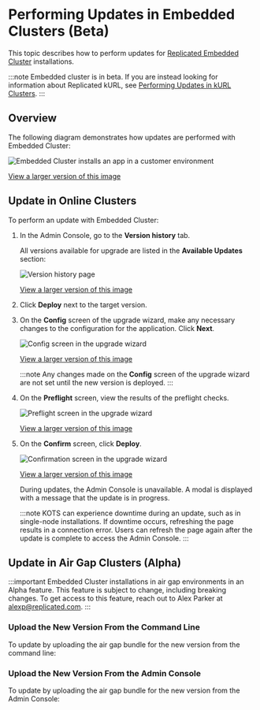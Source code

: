 
# Performing Updates in Embedded Clusters (Beta)

This topic describes how to perform updates for [Replicated Embedded Cluster](/vendor/embedded-overview) installations.

:::note
Embedded cluster is in beta. If you are instead looking for information about Replicated kURL, see [Performing Updates in kURL Clusters](updating-kurl).
:::

## Overview

<Overview/>

The following diagram demonstrates how updates are performed with Embedded Cluster: 

![Embedded Cluster installs an app in a customer environment](/images/embedded-cluster-install.png)

[View a larger version of this image](/images/embedded-cluster-install.png)

## Update in Online Clusters

<DoNotDowngrade/>

To perform an update with Embedded Cluster:

1. In the Admin Console, go to the **Version history** tab.

   All versions available for upgrade are listed in the **Available Updates** section:

   ![Version history page](/images/ec-upgrade-version-history.png)

   [View a larger version of this image](/images/ec-upgrade-version-history.png)

1. Click **Deploy** next to the target version.

1. On the **Config** screen of the upgrade wizard, make any necessary changes to the configuration for the application. Click **Next**.

    ![Config screen in the upgrade wizard](/images/ec-upgrade-wizard-config.png)

    [View a larger version of this image](/images/ec-upgrade-wizard-config.png)

    :::note
    Any changes made on the **Config** screen of the upgrade wizard are not set until the new version is deployed.
    :::

1. On the **Preflight** screen, view the results of the preflight checks.

   ![Preflight screen in the upgrade wizard](/images/ec-upgrade-wizard-preflights.png)

   [View a larger version of this image](/images/ec-upgrade-wizard-preflights.png)

1. On the **Confirm** screen, click **Deploy**.

   ![Confirmation screen in the upgrade wizard](/images/ec-upgrade-wizard-confirm.png)

   [View a larger version of this image](/images/ec-upgrade-wizard-confirm.png)

   During updates, the Admin Console is unavailable. A modal is displayed with a message that the update is in progress.
   
   :::note
   KOTS can experience downtime during an update, such as in single-node installations. If downtime occurs, refreshing the page results in a connection error. Users can refresh the page again after the update is complete to access the Admin Console.
   :::

## Update in Air Gap Clusters (Alpha) 

:::important
Embedded Cluster installations in air gap environments in an Alpha feature. This feature is subject to change, including breaking changes. To get access to this feature, reach out to Alex Parker at [alexp@replicated.com](mailto:alexp@replicated.com).
:::

<DoNotDowngrade/>

<UpdateAirGapOverview/>

### Upload the New Version From the Command Line

To update by uploading the air gap bundle for the new version from the command line:

<UpdateAirGapCli/>

### Upload the New Version From the Admin Console

To update by uploading the air gap bundle for the new version from the Admin Console:

<UpdateAirGapAdm/>